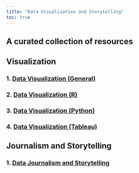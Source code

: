 ```yaml
---
title: "Data Visualization and Storytelling"
toc: true
---
```


## A curated collection of resources

## Visualization

### 1. [Data Visualization (General)](ds_viz_general.qmd)

### 2. [Data Visualization (R)](ds_viz_r.qmd)

### 3. [Data Visualization (Python)](ds_viz_py.qmd)

### 4. [Data Visualization (Tableau)](ds_viz_tableau.qmd)

## Journalism and Storytelling

### 1. [Data Journalism and Storytelling](ds_journalism.qmd)
